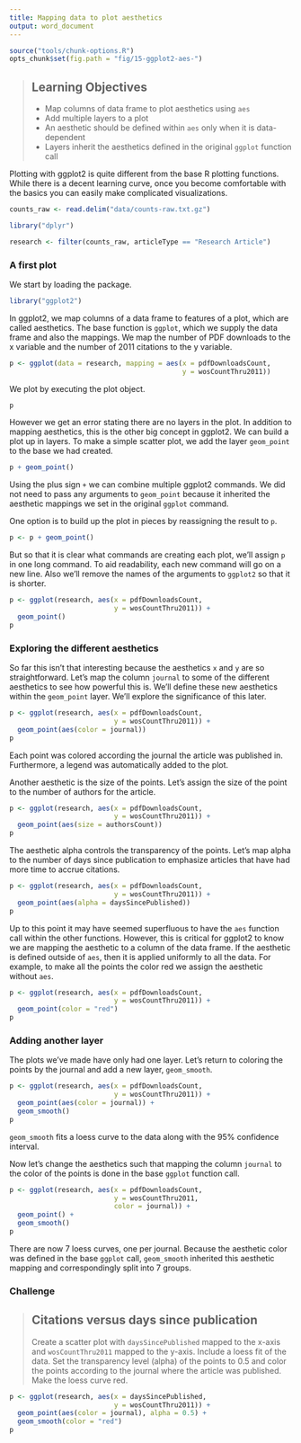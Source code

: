 ```yaml
---
title: Mapping data to plot aesthetics
output: word_document
---
```


```r
source("tools/chunk-options.R")
opts_chunk$set(fig.path = "fig/15-ggplot2-aes-")
```

> ## Learning Objectives {.objectives}
>
> * Map columns of data frame to plot aesthetics using `aes`
> * Add multiple layers to a plot
> * An aesthetic should be defined within `aes` only when it is data-dependent
> * Layers inherit the aesthetics defined in the original `ggplot` function call

Plotting with ggplot2 is quite different from the base R plotting functions.
While there is a decent learning curve, once you become comfortable with the basics you can easily make complicated visualizations.

```r
counts_raw <- read.delim("data/counts-raw.txt.gz")
```

```r
library("dplyr")
```

```r
research <- filter(counts_raw, articleType == "Research Article")
```

### A first plot

We start by loading the package.

```r
library("ggplot2")
```

In ggplot2, we map columns of a data frame to features of a plot, which are called aesthetics.
The base function is `ggplot`, which we supply the data frame and also the mappings.
We map the number of PDF downloads to the x variable and the number of 2011 citations to the y variable.

```r
p <- ggplot(data = research, mapping = aes(x = pdfDownloadsCount,
                                           y = wosCountThru2011))
```

We plot by executing the plot object.

```r
p
```

However we get an error stating there are no layers in the plot.
In addition to mapping aesthetics, this is the other big concept in ggplot2.
We can build a plot up in layers.
To make a simple scatter plot, we add the layer `geom_point` to the base we had created.

```r
p + geom_point()
```

Using the plus sign `+` we can combine multiple ggplot2 commands.
We did not need to pass any arguments to `geom_point` because it inherited the aesthetic mappings we set in the original `ggplot` command.

One option is to build up the plot in pieces by reassigning the result to `p`.

```r
p <- p + geom_point()
```

But so that it is clear what commands are creating each plot, we'll assign `p` in one long command.
To aid readability, each new command will go on a new line.
Also we'll remove the names of the arguments to `ggplot2` so that it is shorter.

```r
p <- ggplot(research, aes(x = pdfDownloadsCount,
                          y = wosCountThru2011)) +
  geom_point()
p
```

### Exploring the different aesthetics

So far this isn't that interesting because the aesthetics `x` and `y` are so straightforward.
Let's map the column `journal` to some of the different aesthetics to see how powerful this is.
We'll define these new aesthetics within the `geom_point` layer.
We'll explore the significance of this later.

```r
p <- ggplot(research, aes(x = pdfDownloadsCount,
                          y = wosCountThru2011)) +
  geom_point(aes(color = journal))
p
```

Each point was colored according the journal the article was published in.
Furthermore, a legend was automatically added to the plot.

Another aesthetic is the size of the points.
Let's assign the size of the point to the number of authors for the article.

```r
p <- ggplot(research, aes(x = pdfDownloadsCount,
                          y = wosCountThru2011)) +
  geom_point(aes(size = authorsCount))
p
```

The aesthetic alpha controls the transparency of the points.
Let's map alpha to the number of days since publication to emphasize articles that have had more time to accrue citations.

```r
p <- ggplot(research, aes(x = pdfDownloadsCount,
                          y = wosCountThru2011)) +
  geom_point(aes(alpha = daysSincePublished))
p
```

Up to this point it may have seemed superfluous to have the `aes` function call within the other functions.
However, this is critical for ggplot2 to know we are mapping the aesthetic to a column of the data frame.
If the aesthetic is defined outside of `aes`, then it is applied uniformly to all the data.
For example, to make all the points the color red we assign the aesthetic without `aes`.

```r
p <- ggplot(research, aes(x = pdfDownloadsCount,
                          y = wosCountThru2011)) +
  geom_point(color = "red")
p
```

### Adding another layer

The plots we've made have only had one layer.
Let's return to coloring the points by the journal and add a new layer, `geom_smooth`.

```r
p <- ggplot(research, aes(x = pdfDownloadsCount,
                          y = wosCountThru2011)) +
  geom_point(aes(color = journal)) +
  geom_smooth()
p
```

`geom_smooth` fits a loess curve to the data along with the 95% confidence interval.

Now let's change the aesthetics such that mapping the column `journal` to the color of the points is done in the base `ggplot` function call.

```r
p <- ggplot(research, aes(x = pdfDownloadsCount,
                          y = wosCountThru2011,
                          color = journal)) +
  geom_point() +
  geom_smooth()
p
```

There are now 7 loess curves, one per journal.
Because the aesthetic color was defined in the base `ggplot` call, `geom_smooth` inherited this aesthetic mapping and correspondingly split into 7 groups.

### Challenge

> ## Citations versus days since publication {.challenge}
>
> Create a scatter plot with `daysSincePublished` mapped to the x-axis and `wosCountThru2011` mapped to the y-axis.
> Include a loess fit of the data.
> Set the transparency level (alpha) of the points to 0.5 and color the points according to the journal where the article was published.
> Make the loess curve red.

```r
p <- ggplot(research, aes(x = daysSincePublished,
                          y = wosCountThru2011)) +
  geom_point(aes(color = journal), alpha = 0.5) +
  geom_smooth(color = "red")
p
```
